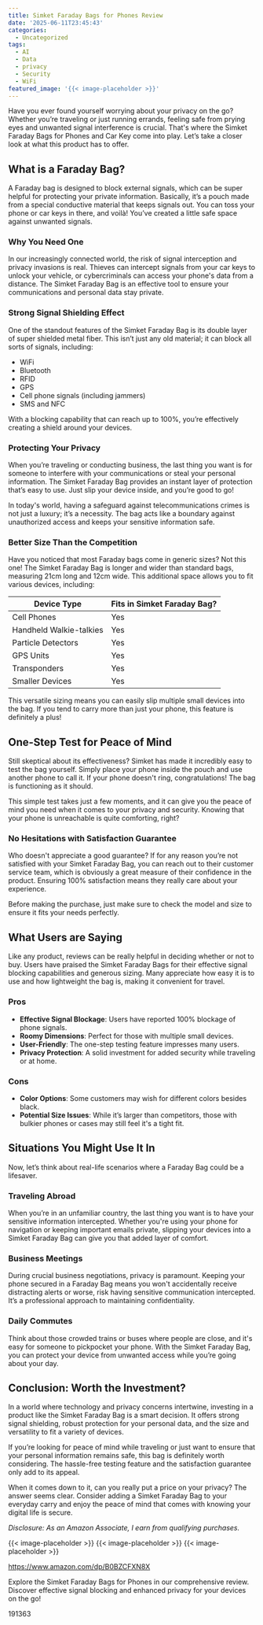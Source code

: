 ```yaml
---
title: Simket Faraday Bags for Phones Review
date: '2025-06-11T23:45:43'
categories:
  - Uncategorized
tags:
  - AI
  - Data
  - privacy
  - Security
  - WiFi
featured_image: '{{< image-placeholder >}}'
---
```


<p>Have you ever found yourself worrying about your privacy on the go? Whether you’re traveling or just running errands, feeling safe from prying eyes and unwanted signal interference is crucial. That's where the Simket Faraday Bags for Phones and Car Key come into play. Let’s take a closer look at what this product has to offer.</p> <p><a rel="nofollow" target="_blank" title="Simket Faraday Bags for Phones and Car Key 2 Pack, Signal Blocking Pouch, Cell Phone Signal Jammer, Car Key/WiFi/RFID/GPS Signal Blocker Black (m)" href="https://www.amazon.com/dp/B0BZCFXN8X?tag=8118903-20" style='text-decoration: none; box-shadow: none;'></a></p> <p><a rel="nofollow" target="_blank" title="Discover more about the Simket Faraday Bags for Phones and Car Key 2 Pack, Signal Blocking Pouch, Cell Phone Signal Jammer, Car Key/WiFi/RFID/GPS Signal Blocker Black (m)." href="https://www.amazon.com/dp/B0BZCFXN8X?tag=8118903-20" style='text-decoration: none; box-shadow: none;'></a></p> <h2>What is a Faraday Bag?</h2> <p>A Faraday bag is designed to block external signals, which can be super helpful for protecting your private information. Basically, it’s a pouch made from a special conductive material that keeps signals out. You can toss your phone or car keys in there, and voilà! You’ve created a little safe space against unwanted signals.</p> <h3>Why You Need One</h3> <p>In our increasingly connected world, the risk of signal interception and privacy invasions is real. Thieves can intercept signals from your car keys to unlock your vehicle, or cybercriminals can access your phone's data from a distance. The Simket Faraday Bag is an effective tool to ensure your communications and personal data stay private.</p> <h3>Strong Signal Shielding Effect</h3> <p>One of the standout features of the Simket Faraday Bag is its double layer of super shielded metal fiber. This isn’t just any old material; it can block all sorts of signals, including:</p> <ul> <li>WiFi</li> <li>Bluetooth</li> <li>RFID</li> <li>GPS</li> <li>Cell phone signals (including jammers)</li> <li>SMS and NFC</li> </ul> <p>With a blocking capability that can reach up to 100%, you’re effectively creating a shield around your devices.</p> <h3>Protecting Your Privacy</h3> <p>When you’re traveling or conducting business, the last thing you want is for someone to interfere with your communications or steal your personal information. The Simket Faraday Bag provides an instant layer of protection that’s easy to use. Just slip your device inside, and you’re good to go!</p> <p>In today's world, having a safeguard against telecommunications crimes is not just a luxury; it’s a necessity. The bag acts like a boundary against unauthorized access and keeps your sensitive information safe.</p> <h3>Better Size Than the Competition</h3> <p>Have you noticed that most Faraday bags come in generic sizes? Not this one! The Simket Faraday Bag is longer and wider than standard bags, measuring 21cm long and 12cm wide. This additional space allows you to fit various devices, including:</p> <table> <thead> <tr> <th>Device Type</th> <th>Fits in Simket Faraday Bag?</th> </tr> </thead> <tbody> <tr> <td>Cell Phones</td> <td>Yes</td> </tr> <tr> <td>Handheld Walkie-talkies</td> <td>Yes</td> </tr> <tr> <td>Particle Detectors</td> <td>Yes</td> </tr> <tr> <td>GPS Units</td> <td>Yes</td> </tr> <tr> <td>Transponders</td> <td>Yes</td> </tr> <tr> <td>Smaller Devices</td> <td>Yes</td> </tr> </tbody> </table> <p>This versatile sizing means you can easily slip multiple small devices into the bag. If you tend to carry more than just your phone, this feature is definitely a plus!</p> <p><a rel="nofollow" target="_blank" title="Simket Faraday Bags for Phones and Car Key 2 Pack, Signal Blocking Pouch, Cell Phone Signal Jammer, Car Key/WiFi/RFID/GPS Signal Blocker Black (m)" href="https://www.amazon.com/dp/B0BZCFXN8X?tag=8118903-20" style='text-decoration: none; box-shadow: none;'></a></p> <p><a rel="nofollow" target="_blank" title="Find your new Simket Faraday Bags for Phones and Car Key 2 Pack, Signal Blocking Pouch, Cell Phone Signal Jammer, Car Key/WiFi/RFID/GPS Signal Blocker Black (m) on this page." href="https://www.amazon.com/dp/B0BZCFXN8X?tag=8118903-20" style='text-decoration: none; box-shadow: none;'></a></p> <h2>One-Step Test for Peace of Mind</h2> <p>Still skeptical about its effectiveness? Simket has made it incredibly easy to test the bag yourself. Simply place your phone inside the pouch and use another phone to call it. If your phone doesn't ring, congratulations! The bag is functioning as it should.</p> <p>This simple test takes just a few moments, and it can give you the peace of mind you need when it comes to your privacy and security. Knowing that your phone is unreachable is quite comforting, right?</p> <h3>No Hesitations with Satisfaction Guarantee</h3> <p>Who doesn't appreciate a good guarantee? If for any reason you’re not satisfied with your Simket Faraday Bag, you can reach out to their customer service team, which is obviously a great measure of their confidence in the product. Ensuring 100% satisfaction means they really care about your experience.</p> <p>Before making the purchase, just make sure to check the model and size to ensure it fits your needs perfectly.</p> <p><a rel="nofollow" target="_blank" title="Simket Faraday Bags for Phones and Car Key 2 Pack, Signal Blocking Pouch, Cell Phone Signal Jammer, Car Key/WiFi/RFID/GPS Signal Blocker Black (m)" href="https://www.amazon.com/dp/B0BZCFXN8X?tag=8118903-20" style='text-decoration: none; box-shadow: none;'></a></p> </p><p></p><p></p><p></p><p></p><p></p><p><h2>What Users are Saying</h2> <p>Like any product, reviews can be really helpful in deciding whether or not to buy. Users have praised the Simket Faraday Bags for their effective signal blocking capabilities and generous sizing. Many appreciate how easy it is to use and how lightweight the bag is, making it convenient for travel.</p> <h3>Pros</h3> <ul> <li> <strong>Effective Signal Blockage</strong>: Users have reported 100% blockage of phone signals.</li> <li> <strong>Roomy Dimensions</strong>: Perfect for those with multiple small devices.</li> <li> <strong>User-Friendly</strong>: The one-step testing feature impresses many users.</li> <li> <strong>Privacy Protection</strong>: A solid investment for added security while traveling or at home.</li> </ul> <h3>Cons</h3> <ul> <li> <strong>Color Options</strong>: Some customers may wish for different colors besides black.</li> <li> <strong>Potential Size Issues</strong>: While it’s larger than competitors, those with bulkier phones or cases may still feel it's a tight fit.</li> </ul> <p><a rel="nofollow" target="_blank" title="Simket Faraday Bags for Phones and Car Key 2 Pack, Signal Blocking Pouch, Cell Phone Signal Jammer, Car Key/WiFi/RFID/GPS Signal Blocker Black (m)" href="https://www.amazon.com/dp/B0BZCFXN8X?tag=8118903-20" style='text-decoration: none; box-shadow: none;'></a></p> <h2>Situations You Might Use It In</h2> <p>Now, let’s think about real-life scenarios where a Faraday Bag could be a lifesaver.</p> <h3>Traveling Abroad</h3> <p>When you’re in an unfamiliar country, the last thing you want is to have your sensitive information intercepted. Whether you're using your phone for navigation or keeping important emails private, slipping your devices into a Simket Faraday Bag can give you that added layer of comfort.</p> <h3>Business Meetings</h3> <p>During crucial business negotiations, privacy is paramount. Keeping your phone secured in a Faraday Bag means you won't accidentally receive distracting alerts or worse, risk having sensitive communication intercepted. It’s a professional approach to maintaining confidentiality.</p> <h3>Daily Commutes</h3> <p>Think about those crowded trains or buses where people are close, and it's easy for someone to pickpocket your phone. With the Simket Faraday Bag, you can protect your device from unwanted access while you’re going about your day.</p> <p><a rel="nofollow" target="_blank" title="Simket Faraday Bags for Phones and Car Key 2 Pack, Signal Blocking Pouch, Cell Phone Signal Jammer, Car Key/WiFi/RFID/GPS Signal Blocker Black (m)" href="https://www.amazon.com/dp/B0BZCFXN8X?tag=8118903-20" style='text-decoration: none; box-shadow: none;'></a></p> <h2>Conclusion: Worth the Investment?</h2> <p>In a world where technology and privacy concerns intertwine, investing in a product like the Simket Faraday Bag is a smart decision. It offers strong signal shielding, robust protection for your personal data, and the size and versatility to fit a variety of devices.</p> <p>If you’re looking for peace of mind while traveling or just want to ensure that your personal information remains safe, this bag is definitely worth considering. The hassle-free testing feature and the satisfaction guarantee only add to its appeal.</p> <p>When it comes down to it, can you really put a price on your privacy? The answer seems clear. Consider adding a Simket Faraday Bag to your everyday carry and enjoy the peace of mind that comes with knowing your digital life is secure.</p> <p><a rel="nofollow" target="_blank" title="Find your new Simket Faraday Bags for Phones and Car Key 2 Pack, Signal Blocking Pouch, Cell Phone Signal Jammer, Car Key/WiFi/RFID/GPS Signal Blocker Black (m) on this page." href="https://www.amazon.com/dp/B0BZCFXN8X?tag=8118903-20" style='text-decoration: none; box-shadow: none;'></a></p> <p><i>Disclosure: As an Amazon Associate, I earn from qualifying purchases.</i></p>
{{< image-placeholder >}}
{{< image-placeholder >}}
{{< image-placeholder >}}




https://www.amazon.com/dp/B0BZCFXN8X

Explore the Simket Faraday Bags for Phones in our comprehensive review. Discover effective signal blocking and enhanced privacy for your devices on the go!

191363
